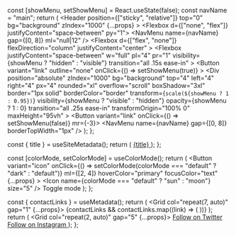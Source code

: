 
  const [showMenu, setShowMenu] = React.useState(false);
  const navName = "main";
  return (
    <Header
      position={["sticky", "relative"]}
      top="0"
      bg="background"
      zIndex="1000"
      {...props}
    >
      <Container>
        <Flexbox d={["none", "flex"]} justifyContent="space-between" py="1">
          <Branding />
          <NavMenu name={navName} gap={[0, 8]} ml="null|12" />
          <SocialLinks ml="auto" mr="4" borderRightWidth="1px" pr="4" />
          <ModeToggle ml="0" />
        </Flexbox>
      </Container>
      <Flexbox
        d={["flex", "none"]}
        flexDirection="column"
        justifyContent="center"
      >
        <Flexbox
          justifyContent="space-between"
          w="full"
          pl="4"
          pr="1"
          visibility={showMenu ? "hidden" : "visible"}
          transition="all .15s ease-in"
        >
          <Branding />
          <Button
            variant="link"
            outline="none"
            onClick={() => setShowMenu(true)}
          >
            <Icon name="menu" size="7" />
          </Button>
        </Flexbox>
        <Div
          position="absolute"
          zIndex="1000"
          bg="background"
          top="4"
          left="4"
          right="4"
          px="4"
          rounded="xl"
          overflow="scroll"
          boxShadow="3xl"
          border="1px solid"
          borderColor="border"
          transform={`scale(${showMenu ? 1 : 0.95})`}
          visibility={showMenu ? "visible" : "hidden"}
          opacity={showMenu ? 1 : 0}
          transition="all .25s ease-in"
          transformOrigin="100% 0"
          maxHeight="95vh"
        >
          <Flexbox justifyContent="space-between" w="full" py="2" px="0">
            <Branding />
            <Button variant="link" onClick={() => setShowMenu(false)} mr={-3}>
              <Icon name="x" size="6" />
            </Button>
          </Flexbox>
          <NavMenu name={navName} gap={[0, 8]} borderTopWidth="1px" />
          <Flexbox py="4" justifyContent="space-between">
            <SocialLinks />
            <ModeToggle ml="auto" />
          </Flexbox>
        </Div>
      </Flexbox>
    </Header>
  );
};

  const { title } = useSiteMetadata();
  return (
    <A href="/" fontSize="2xl" fontWeight="semibold" color="text">
      <Logo width="32px" height="32px" />
      <Span ml="4">{title}</Span>
    </A>
  );
};

  const [colorMode, setColorMode] = useColorMode();
  return (
    <Button
      variant="icon"
      onClick={() => setColorMode(colorMode === "default" ? "dark" : "default")}
      ml={[2, 4]}
      hoverColor="primary"
      focusColor="text"
      {...props}
    >
      <Icon name={colorMode === "default" ? "sun" : "moon"} size="5" />
      <VisuallyHidden>Toggle mode</VisuallyHidden>
    </Button>
  );
};

  const { contactLinks } = useMetadata();
  return (
    <Grid col="repeat(7, auto)" gap="1" {...props}>
      {contactLinks &&
        contactLinks.map((link) => (
          <A
            href={link.link}
            key={link.name}
            title={link.name}
            target="_blank"
            mx="2"
            color="text"
          >
            <FontAwesomeIcon icon={link.icon} />
          </A>
        ))}
    </Grid>
  );
  return (
    <Grid col="repeat(2, auto)" gap="5" {...props}>
      <A href="https://twitter.com/arshadcn" target="_blank">
        <Icon name="twitter" size="5" />
        <VisuallyHidden>Follow on Twitter</VisuallyHidden>
      </A>
      <A
        href="https://github.com/reflexjs/reflex"
        target="_blank"
        color="text"
        hoverColor="primary"
      >
        <Icon name="instagram" size="5" />
        <VisuallyHidden>Follow on Instagram</VisuallyHidden>
      </A>
    </Grid>
  );
};
